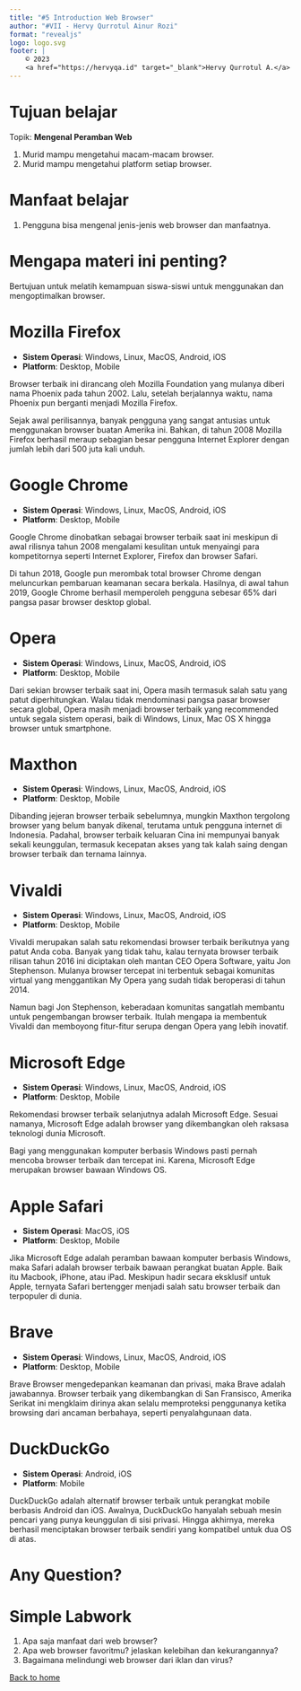 ```yaml
---
title: "#5 Introduction Web Browser"
author: "#VII - Hervy Qurrotul Ainur Rozi"
format: "revealjs"
logo: logo.svg
footer: |
    © 2023
    <a href="https://hervyqa.id" target="_blank">Hervy Qurrotul A.</a>
---
```


# Tujuan belajar

Topik: **Mengenal Peramban Web**

1. Murid mampu mengetahui macam-macam browser.
1. Murid mampu mengetahui platform setiap browser.

# Manfaat belajar

1. Pengguna bisa mengenal jenis-jenis web browser dan manfaatnya.

# Mengapa materi ini penting?

Bertujuan untuk melatih kemampuan siswa-siswi untuk menggunakan dan mengoptimalkan browser.

# Mozilla Firefox {.smaller}

- **Sistem Operasi**: Windows, Linux, MacOS, Android, iOS
- **Platform**: Desktop, Mobile

Browser terbaik ini dirancang oleh Mozilla Foundation yang mulanya diberi nama Phoenix pada tahun 2002. Lalu, setelah berjalannya waktu, nama Phoenix pun berganti menjadi Mozilla Firefox.

Sejak awal perilisannya, banyak pengguna yang sangat antusias untuk menggunakan browser buatan Amerika ini. Bahkan, di tahun 2008 Mozilla Firefox berhasil meraup sebagian besar pengguna Internet Explorer dengan jumlah lebih dari 500 juta kali unduh.

# Google Chrome {.smaller}

- **Sistem Operasi**: Windows, Linux, MacOS, Android, iOS
- **Platform**: Desktop, Mobile

Google Chrome dinobatkan sebagai browser terbaik saat ini meskipun di awal rilisnya tahun 2008 mengalami kesulitan untuk menyaingi para kompetitornya seperti Internet Explorer, Firefox dan browser Safari. 

Di tahun 2018, Google pun merombak total browser Chrome dengan meluncurkan pembaruan keamanan secara berkala. Hasilnya, di awal tahun 2019, Google Chrome berhasil memperoleh pengguna sebesar 65% dari pangsa pasar browser desktop global.

# Opera {.smaller}

- **Sistem Operasi**: Windows, Linux, MacOS, Android, iOS
- **Platform**: Desktop, Mobile

Dari sekian browser terbaik saat ini, Opera masih termasuk salah satu yang patut diperhitungkan. Walau tidak mendominasi pangsa pasar browser secara global, Opera masih menjadi browser terbaik yang recommended untuk segala sistem operasi, baik di Windows, Linux, Mac OS X hingga browser untuk smartphone.

# Maxthon {.smaller}

- **Sistem Operasi**: Windows, Linux, MacOS, Android, iOS
- **Platform**: Desktop, Mobile

Dibanding jejeran browser terbaik sebelumnya, mungkin Maxthon tergolong browser yang belum banyak dikenal, terutama untuk pengguna internet di Indonesia. Padahal, browser terbaik keluaran Cina ini mempunyai banyak sekali keunggulan, termasuk kecepatan akses yang tak kalah saing dengan browser terbaik dan ternama lainnya.

# Vivaldi {.smaller}

- **Sistem Operasi**: Windows, Linux, MacOS, Android, iOS
- **Platform**: Desktop, Mobile

Vivaldi merupakan salah satu rekomendasi browser terbaik berikutnya yang patut Anda coba. Banyak yang tidak tahu, kalau ternyata browser terbaik rilisan tahun 2016 ini diciptakan oleh mantan CEO Opera Software, yaitu Jon Stephenson. Mulanya browser tercepat ini terbentuk sebagai komunitas virtual yang menggantikan My Opera yang sudah tidak beroperasi di tahun 2014.

Namun bagi Jon Stephenson, keberadaan komunitas sangatlah membantu untuk pengembangan browser terbaik. Itulah mengapa ia membentuk Vivaldi dan memboyong fitur-fitur serupa dengan Opera yang lebih inovatif.

# Microsoft Edge {.smaller}

- **Sistem Operasi**: Windows, Linux, MacOS, Android, iOS
- **Platform**: Desktop, Mobile

Rekomendasi browser terbaik selanjutnya adalah Microsoft Edge. Sesuai namanya, Microsoft Edge adalah browser yang dikembangkan oleh raksasa teknologi dunia Microsoft.

Bagi yang menggunakan komputer berbasis Windows pasti pernah mencoba browser terbaik dan tercepat ini. Karena, Microsoft Edge merupakan browser bawaan Windows OS.

# Apple Safari {.smaller}

- **Sistem Operasi**: MacOS, iOS
- **Platform**: Desktop, Mobile

Jika Microsoft Edge adalah peramban bawaan komputer berbasis Windows, maka Safari adalah browser terbaik bawaan perangkat buatan Apple. Baik itu Macbook, iPhone, atau iPad. Meskipun hadir secara eksklusif untuk Apple, ternyata Safari bertengger menjadi salah satu browser terbaik dan terpopuler di dunia.

# Brave {.smaller}

- **Sistem Operasi**: Windows, Linux, MacOS, Android, iOS
- **Platform**: Desktop, Mobile

Brave Browser mengedepankan keamanan dan privasi, maka Brave adalah jawabannya. Browser terbaik yang dikembangkan di San Fransisco, Amerika Serikat ini mengklaim dirinya akan selalu memproteksi penggunanya ketika browsing dari ancaman berbahaya, seperti penyalahgunaan data.

# DuckDuckGo {.smaller}

- **Sistem Operasi**: Android, iOS
- **Platform**: Mobile

DuckDuckGo adalah alternatif browser terbaik untuk perangkat mobile berbasis Android dan iOS. Awalnya, DuckDuckGo hanyalah sebuah mesin pencari yang punya keunggulan di sisi privasi. Hingga akhirnya, mereka berhasil menciptakan browser terbaik sendiri yang kompatibel untuk dua OS di atas.

# Any Question? {background-color="rgb(10, 132, 81)"}

# Simple Labwork

1. Apa saja manfaat dari web browser?
1. Apa web browser favoritmu? jelaskan kelebihan dan kekurangannya?
1. Bagaimana melindungi web browser dari iklan dan virus?

[Back to home](/)